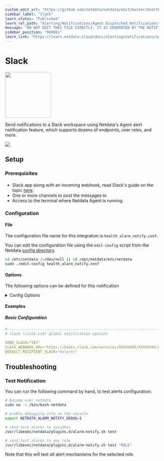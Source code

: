 ```yaml
---
custom_edit_url: "https://github.com/netdata/netdata/edit/master/health/notifications/slack/metadata.yaml"
sidebar_label: "Slack"
learn_status: "Published"
learn_rel_path: "Alerting/Notifications/Agent Dispatched Notifications"
message: "DO NOT EDIT THIS FILE DIRECTLY, IT IS GENERATED BY THE NOTIFICATION'S metadata.yaml FILE"
sidebar_position: "904061"
learn_link: "https://learn.netdata.cloud/docs/alerting/notifications/agent-dispatched-notifications/slack"
---
```



# Slack


<img src="https://netdata.cloud/img/slack.png" width="150"/>


Send notifications to a Slack workspace using Netdata's Agent alert notification feature, which supports dozens of endpoints, user roles, and more.



<img src="https://img.shields.io/badge/maintained%20by-Netdata-%2300ab44" />

## Setup

### Prerequisites

#### 

- Slack app along with an incoming webhook, read Slack's guide on the topic [here](https://api.slack.com/messaging/webhooks).
- One or more channels to post the messages to
- Access to the terminal where Netdata Agent is running



### Configuration

#### File

The configuration file name for this integration is `health_alarm_notify.conf`.


You can edit the configuration file using the `edit-config` script from the
Netdata [config directory](/docs/configuring/configuration#the-netdata-config-directory).

```bash
cd /etc/netdata 2>/dev/null || cd /opt/netdata/etc/netdata
sudo ./edit-config health_alarm_notify.conf
```
#### Options

The following options can be defined for this notification

<details><summary>Config Options</summary>

| Name | Description | Default | Required |
|:----|:-----------|:-------|:--------:|
| SEND_SLACK | Set `SEND_SLACK` to YES | YES | yes |
| SLACK_WEBHOOK_URL | set `SLACK_WEBHOOK_URL` to your Slack app's webhook URL. |  | yes |
| DEFAULT_RECIPIENT_SLACK | Set `DEFAULT_RECIPIENT_SLACK` to the Slack channel your Slack app is set to send messages to. The syntax for channels is `#channel` or `channel`. |  | yes |

</details>

#### Examples

##### Basic Configuration



```yaml
#------------------------------------------------------------------------------
# slack (slack.com) global notification options

SEND_SLACK="YES"
SLACK_WEBHOOK_URL="https://hooks.slack.com/services/XXXXXXXX/XXXXXXXX/XXXXXXXXXXXXXXXXXXXXXXXXXXXXXXX" 
DEFAULT_RECIPIENT_SLACK="#alarms"

```


## Troubleshooting

### Test Notification

You can run the following command by hand, to test alerts configuration:

```bash
# become user netdata
sudo su -s /bin/bash netdata

# enable debugging info on the console
export NETDATA_ALARM_NOTIFY_DEBUG=1

# send test alarms to sysadmin
/usr/libexec/netdata/plugins.d/alarm-notify.sh test

# send test alarms to any role
/usr/libexec/netdata/plugins.d/alarm-notify.sh test "ROLE"
```

Note that this will test _all_ alert mechanisms for the selected role.


